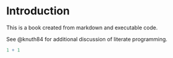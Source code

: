 \input{tex/top_pagenumber.tex}
# Introduction {.unnumbered}

This is a book created from markdown and executable code.

See @knuth84 for additional discussion of literate programming.

```{r}
1 + 1
```
